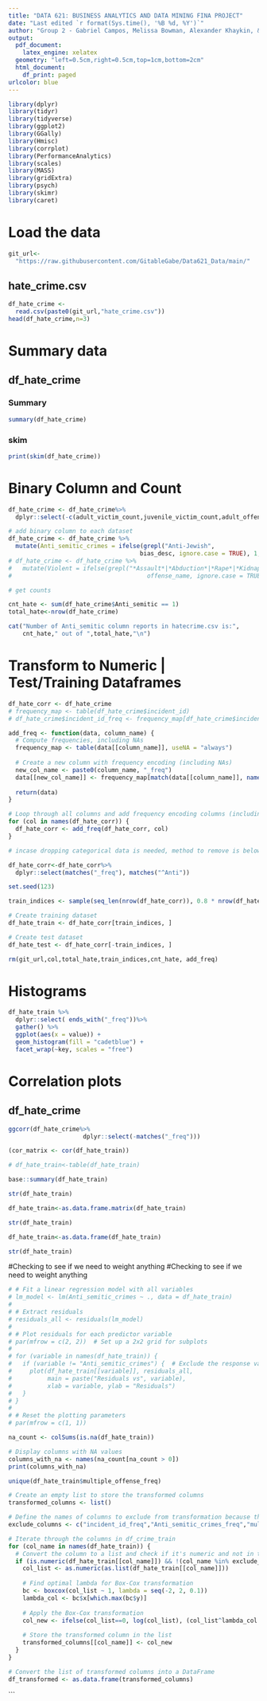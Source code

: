 ```yaml
---
title: "DATA 621: BUSINESS ANALYTICS AND DATA MINING FINA PROJECT"
date: "Last edited `r format(Sys.time(), '%B %d, %Y')`"
author: "Group 2 - Gabriel Campos, Melissa Bowman, Alexander Khaykin, & Jennifer Abinette"
output:
  pdf_document:
    latex_engine: xelatex
  geometry: "left=0.5cm,right=0.5cm,top=1cm,bottom=2cm"
  html_document:
    df_print: paged
urlcolor: blue
---
```



```r
library(dplyr)
library(tidyr)
library(tidyverse)
library(ggplot2)
library(GGally)
library(Hmisc)
library(corrplot)
library(PerformanceAnalytics)
library(scales)
library(MASS)
library(gridExtra)
library(psych)
library(skimr)
library(caret)
```


# **Load the data**

```r
git_url<-
  "https://raw.githubusercontent.com/GitableGabe/Data621_Data/main/"

```

## hate_crime.csv

```r

df_hate_crime <- 
  read.csv(paste0(git_url,"hate_crime.csv"))
head(df_hate_crime,n=3)

```

# Summary data

## df_hate_crime


### Summary
```r
summary(df_hate_crime)
```
### skim

```r
print(skim(df_hate_crime))
```


# Binary Column and Count

```r

df_hate_crime <- df_hate_crime%>%
  dplyr::select(-c(adult_victim_count,juvenile_victim_count,adult_offender_count,juvenile_offender_count,total_individual_victims,incident_date))

# add binary column to each dataset
df_hate_crime <- df_hate_crime %>%
  mutate(Anti_semitic_crimes = ifelse(grepl("Anti-Jewish",
                                     bias_desc, ignore.case = TRUE), 1, 0))
# df_hate_crime <- df_hate_crime %>%
#   mutate(Violent = ifelse(grepl("*Assault*|*Abduction*|*Rape*|*Kidnapping*|*Murder*",
#                                      offense_name, ignore.case = TRUE), 1, 0))

# get counts

cnt_hate <- sum(df_hate_crime$Anti_semitic == 1)
total_hate<-nrow(df_hate_crime)

cat("Number of Anti_semitic column reports in hatecrime.csv is:",
    cnt_hate," out of ",total_hate,"\n")

```


# Transform to Numeric | Test/Training Dataframes

```r
df_hate_corr <- df_hate_crime
# frequency_map <- table(df_hate_crime$incident_id)
# df_hate_crime$incident_id_freq <- frequency_map[df_hate_crime$incident_id]

add_freq <- function(data, column_name) {
  # Compute frequencies, including NAs
  frequency_map <- table(data[[column_name]], useNA = "always")
  
  # Create a new column with frequency encoding (including NAs)
  new_col_name <- paste0(column_name, "_freq")
  data[[new_col_name]] <- frequency_map[match(data[[column_name]], names(frequency_map))]
  
  return(data)
}

# Loop through all columns and add frequency encoding columns (including NAs)
for (col in names(df_hate_corr)) {
  df_hate_corr <- add_freq(df_hate_corr, col)
}

# incase dropping categorical data is needed, method to remove is below

```

```r
df_hate_corr<-df_hate_corr%>%
  dplyr::select(matches("_freq"), matches("^Anti"))
```


```r
set.seed(123)

train_indices <- sample(seq_len(nrow(df_hate_corr)), 0.8 * nrow(df_hate_corr))

# Create training dataset
df_hate_train <- df_hate_corr[train_indices, ]

# Create test dataset
df_hate_test <- df_hate_corr[-train_indices, ]
```

```r
rm(git_url,col,total_hate,train_indices,cnt_hate, add_freq)
```


# Histograms

```r
df_hate_train %>%
  dplyr::select( ends_with("_freq"))%>%
  gather() %>% 
  ggplot(aes(x = value)) + 
  geom_histogram(fill = "cadetblue") + 
  facet_wrap(~key, scales = "free")
```



# Correlation plots

## df_hate_crime

```r
ggcorr(df_hate_crime%>%
                     dplyr::select(-matches("_freq")))
```

```r

(cor_matrix <- cor(df_hate_train))
```

```r
# df_hate_train<-table(df_hate_train)
```


```r
base::summary(df_hate_train)
```
```r
str(df_hate_train)
```

```r
df_hate_train<-as.data.frame.matrix(df_hate_train)
```

```r
str(df_hate_train)
```

```r
df_hate_train<-as.data.frame(df_hate_train)
```


```r
str(df_hate_train)
```


#Checking to see if we need to weight anything
#Checking to see if we need to weight anything
```r
# # Fit a linear regression model with all variables
# lm_model <- lm(Anti_semitic_crimes ~ ., data = df_hate_train)
# 
# # Extract residuals
# residuals_all <- residuals(lm_model)
# 
# # Plot residuals for each predictor variable
# par(mfrow = c(2, 2))  # Set up a 2x2 grid for subplots
# 
# for (variable in names(df_hate_train)) {
#   if (variable != "Anti_semitic_crimes") {  # Exclude the response variable
#     plot(df_hate_train[[variable]], residuals_all,
#          main = paste("Residuals vs", variable),
#          xlab = variable, ylab = "Residuals")
#   }
# }
# 
# # Reset the plotting parameters
# par(mfrow = c(1, 1))
```

```r
na_count <- colSums(is.na(df_hate_train))

# Display columns with NA values
columns_with_na <- names(na_count[na_count > 0])
print(columns_with_na)
```


```r
unique(df_hate_train$multiple_offense_freq)
```


```r
# Create an empty list to store the transformed columns
transformed_columns <- list()

# Define the names of columns to exclude from transformation because there variables response must be positive 
exclude_columns <- c("incident_id_freq","Anti_semitic_crimes_freq","multiple_offense_freq","multiple_offense_freq","Anti-semitic")  

# Iterate through the columns in df_crime_train
for (col_name in names(df_hate_train)) {
  # Convert the column to a list and check if it's numeric and not in the exclude list
  if (is.numeric(df_hate_train[[col_name]]) && !(col_name %in% exclude_columns)) {
    col_list <- as.numeric(as.list(df_hate_train[[col_name]]))
    
    # Find optimal lambda for Box-Cox transformation
    bc <- boxcox(col_list ~ 1, lambda = seq(-2, 2, 0.1))
    lambda_col <- bc$x[which.max(bc$y)]
    
    # Apply the Box-Cox transformation
    col_new <- ifelse(col_list==0, log(col_list), (col_list^lambda_col - 1) / lambda_col)
    
    # Store the transformed column in the list
    transformed_columns[[col_name]] <- col_new
  }
}

# Convert the list of transformed columns into a DataFrame
df_transformed <- as.data.frame(transformed_columns)
```
```



